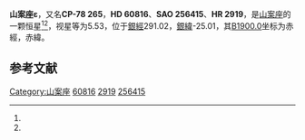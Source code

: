 {{Starbox begin
| name = 山案座ε
}}
{{Starbox observe
| epoch = [[J2000.0|J2000.0]]
| constell = [[山案座|山案座]]<ref name=SIMBAD>{{cite web
 | url=http://simbad.u-strasbg.fr/simbad/sim-id?Ident=HR+2919
 | title =Pulsating variable Star
 | publisher=Centre de Données astronomiques de Strasbourg
 | work=SIMBAD
 | accessdate=2012-07-13}}</ref><ref name=DATA>{{cite web
 | url=http://vizier.u-strasbg.fr/viz-bin/VizieR-5?-out.add=.&-source=5050&-corr=PK=HR&-out.max=9999&HR=2919
 | title=VizieR Detailed Page
 | accessdate=2012-07-13
 | archive-date=2016-03-05
 | archive-url=https://web.archive.org/web/20160305004944/http://vizier.u-strasbg.fr/viz-bin/VizieR-5?-out.add=.&-source=5050&-corr=PK=HR&-out.max=9999&HR=2919
 | dead-url=no
 }}</ref>
| 星官 = 
| ra = {{RA|7|25|38}}<ref name=SIMBAD /><ref name=DATA />
| dec = {{DEC|-79|5|39}}<ref name=SIMBAD /><ref name=DATA />
| appmag_v = 5.53<ref name=SIMBAD /><ref name=DATA />
}}
{{Starbox character
| class = K2-3III<ref name=SIMBAD /><ref name=DATA />
| b-v = 1.28<ref name=SIMBAD /><ref name=DATA />
| u-b = 1.42<ref name=SIMBAD /><ref name=DATA />
| r-i = <ref name=SIMBAD /><ref name=DATA />
| variable = 
}}
{{Starbox astrometry
| radial_v = 1.42
| prop_mo_ra = 11
| parallax = -0.002
| p_error = 
}}
{{Starbox catalog
| names =CP-78 265，[[SAO星表|SAO]] 256415，[[HD星表|HD]] 60816，[[HR星表|HR]] 2919}}
{{Starbox reference |Simbad=HR+2919}}
{{Starbox end}}

'''山案座ε'''，又名'''CP-78 265'''，'''HD 60816'''、'''SAO 256415'''、'''HR 2919'''，是[[山案座|山案座]]的一颗恒星<ref name=SIMBAD /><ref name=DATA />，视星等为5.53，位于[[銀道座標系|銀經]]291.02，[[銀道座標系|銀緯]]-25.01，其[[B1900.0|B1900.0]]坐标为赤經{{RA|7|31|8.4}}，赤緯{{DEC|-78|-25.01|5}}。

== 参考文献 ==
{{reflist}}

{{star-stub}}

{{山案座恒星}}
[[Category:山案座|Category:山案座]]
[[Category:HD和HDE天體|60816]]
[[Category:HR天體|2919]]
[[Category:SAO天體|256415]]